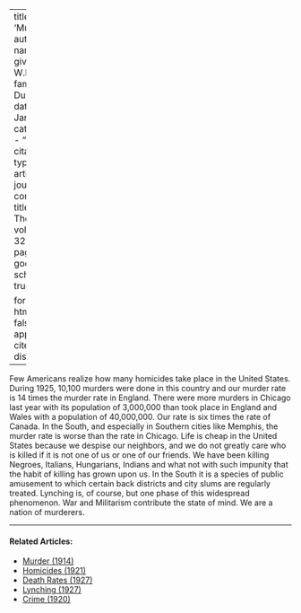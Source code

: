 
---
title: 'Murder'
author:
  - name:
      given: W.E.B.
      family: Du Bois
date: Jan. 1926
categories: 
  - ""
citation: 
  type: article-journal
  container-title: The Crisis
  volume: 32
  issue: 3
  page: 112
google-scholar: true

format:
  html:
    toc: false
    appendix-cite-as: display
---


Few Americans realize how many homicides take place in the United States. During 1925, 10,100 murders were done in this country and our murder rate is 14 times the murder rate in England. There were more murders in Chicago last year with its population of 3,000,000 than took place in England and Wales with a population of 40,000,000. Our rate is six times the rate of Canada. In the South, and especially in Southern cities like Memphis, the murder rate is worse than the rate in Chicago. Life is cheap in the United States because we despise our neighbors, and we do not greatly care who is killed if it is not one of us or one of our friends. We have been killing Negroes, Italians, Hungarians, Indians and what not with such impunity that the habit of killing has grown upon us. In the South it is a species of public amusement to which certain back districts and city slums are regularly treated. Lynching is, of course, but one phase of this widespread phenomenon. War and Militarism contribute the state of mind. We are a nation of murderers.

<!-- Similar articles start here -->

<hr>
#### Related Articles:

* [Murder (1914)](/Volumes/09/02/murder.html)
* [Homicides (1921)](/Volumes/23/05/homicides.html)
* [Death Rates (1927)](/Volumes/34/08/death_rates.html)
* [Lynching (1927)](/Volumes/33/04/lynching.html)
* [Crime (1920)](/Volumes/19/04/crime.html)

<!-- Similar articles end here -->